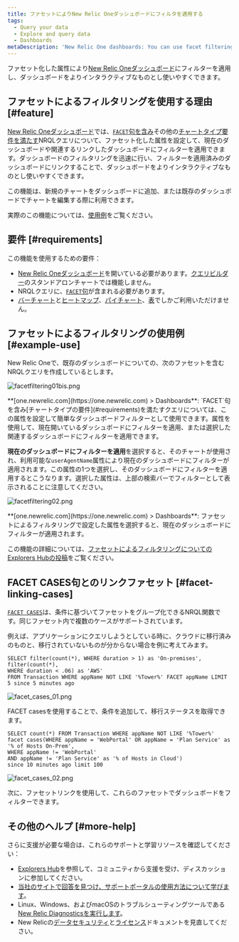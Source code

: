 ```yaml
---
title: ファセットによりNew Relic Oneダッシュボードにフィルタを適用する
tags:
  - Query your data
  - Explore and query data
  - Dashboards
metaDescription: 'New Relic One dashboards: You can use facet filtering to filter dashboards by specific attributes.'
---
```


ファセット化した属性により[New Relic Oneダッシュボード](/docs/dashboards/new-relic-one-dashboards/get-started/introduction-new-relic-one-dashboards)にフィルターを適用し、ダッシュボードをよりインタラクティブなものとし使いやすくできます。

## ファセットによるフィルタリングを使用する理由 [#feature]

[New Relic Oneダッシュボード](/docs/dashboards/new-relic-one-dashboards/get-started/introduction-new-relic-one-dashboards)では、[`FACET`句を含み](/docs/query-data/nrql-new-relic-query-language/getting-started/nrql-syntax-components-functions#sel-facet)その他の[チャートタイプ要件を満たす](#requirements)NRQLクエリについて、ファセット化した属性を設定して、現在のダッシュボードや関連するリンクしたダッシュボードにフィルターを適用できます。ダッシュボードのフィルタリングを迅速に行い、フィルターを適用済みのダッシュボードにリンクすることで、ダッシュボードをよりインタラクティブなものとし使いやすくできます。

この機能は、新規のチャートをダッシュボードに追加、または既存のダッシュボードでチャートを編集する際に利用できます。

実際のこの機能については、[使用例](#example-use)をご覧ください。

## 要件 [#requirements]

この機能を使用するための要件：

* [New Relic Oneダッシュボード](/docs/dashboards/new-relic-one-dashboards/get-started/introduction-new-relic-one-dashboards)を開いている必要があります。[クエリビルダー](/docs/chart-builder/use-chart-builder/get-started/introduction-chart-builder)のスタンドアロンチャートでは機能しません。
* NRQLクエリに、[`FACET`句](/docs/query-data/nrql-new-relic-query-language/getting-started/nrql-syntax-components-functions#sel-facet)が含まれる必要があります。
* [バーチャート](/docs/insights/use-insights-ui/manage-dashboards/chart-types#widget-barchart)と[ヒートマップ](/docs/insights/use-insights-ui/manage-dashboards/chart-types#widget-heatmap)、[パイチャート](/docs/insights/use-insights-ui/manage-dashboards/chart-types#widget-piechart)、[表](/docs/insights/use-insights-ui/manage-dashboards/chart-types#widget-table)でしかご利用いただけません。

## ファセットによるフィルタリングの使用例 [#example-use]

New Relic Oneで、既存のダッシュボードについての、次のファセットを含むNRQLクエリを作成しているとします。

![facetfiltering01bis.png](./images/facetfiltering01bis.png "facetfiltering01bis.png")

<figcaption>
  **[one.newrelic.com](https://one.newrelic.com) > Dashboards**: `FACET`句を含み[チャートタイプの要件](#requirements)を満たすクエリについては、この属性を設定して簡単なダッシュボードフィルターとして使用できます。属性を使用して、現在開いているダッシュボードにフィルターを適用、または選択した関連するダッシュボードにフィルターを適用できます。
</figcaption>

**現在のダッシュボードにフィルターを適用**を選択すると、そのチャートが使用され、利用可能な`userAgentName`属性により現在のダッシュボードにフィルターが適用されます。この属性の1つを選択し、そのダッシュボードにフィルターを適用するとこうなります。選択した属性は、上部の検索バーでフィルターとして表示されることに注意してください。

![facetfiltering02.png](./images/facetfiltering02.png "facetfiltering02.png")

<figcaption>
  **[one.newrelic.com](https://one.newrelic.com) > Dashboards**: ファセットによるフィルタリングで設定した属性を選択すると、現在のダッシュボードにフィルターが適用されます。
</figcaption>

この機能の詳細については、[ファセットによるフィルタリングについてのExplorers Hubの投稿](https://discuss.newrelic.com/t/facet-linking-in-new-relic-one-now-you-can-use-facets-to-filter-your-new-relic-one-dashboards/82289)をご覧ください。

## FACET CASES句とのリンクファセット [#facet-linking-cases]

[`FACET CASES`](/docs/query-your-data/nrql-new-relic-query-language/get-started/nrql-syntax-clauses-functions#sel-facet-cases)は、条件に基づいてファセットをグループ化できるNRQL関数です。同じファセット内で複数のケースがサポートされています。

例えば、アプリケーションにクエリしようとしている時に、クラウドに移行済みのものと、移行されていないものが分からない場合を例に考えてみます。

```
SELECT filter(count(*), WHERE duration > 1) as 'On-premises', filter(count(*), 
WHERE duration < .06) as 'AWS' 
FROM Transaction WHERE appName NOT LIKE '%Tower%' FACET appName LIMIT 5 since 5 minutes ago
```

![facet_cases_01.png](./images/facet_cases_01.png "facet_cases_01.png")

FACET casesを使用することで、条件を追加して、移行ステータスを取得できます。

```
SELECT count(*) FROM Transaction WHERE appName NOT LIKE '%Tower%' 
facet cases(WHERE appName = 'WebPortal' OR appName = 'Plan Service' as '% of Hosts On-Prem', 
WHERE appName != 'WebPortal' 
AND appName != 'Plan Service' as '% of Hosts in Cloud') 
since 10 minutes ago limit 100
```

![facet_cases_02.png](./images/facet_cases_02.png "facet_cases_02.png")

次に、ファセットリンクを使用して、これらのファセットでダッシュボードをフィルターできます。

## その他のヘルプ [#more-help]

さらに支援が必要な場合は、これらのサポートと学習リソースを確認してください：

* [Explorers Hub](https://discuss.newrelic.com/)を参照して、コミュニティから支援を受け、ディスカッションに参加してください。
* [当社のサイトで回答を見つけ、サポートポータルの使用方法について学びます](/docs/using-new-relic/welcome-new-relic/get-started/find-help-use-support-portal)。
* Linux、Windows、およびmacOSのトラブルシューティングツールである[New Relic Diagnosticsを実行します](/docs/using-new-relic/cross-product-functions/troubleshooting/new-relic-diagnostics)。
* New Relicの[データセキュリティ](/docs/security)と[ライセンス](/docs/licenses)ドキュメントを見直してください。

